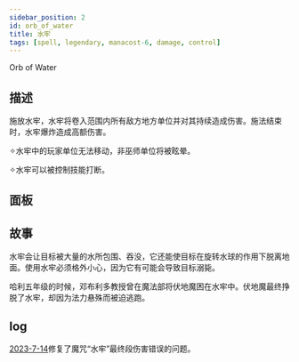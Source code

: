 ```yaml
---
sidebar_position: 2
id: orb_of_water
title: 水牢
tags: [spell, legendary, manacost-6, damage, control]
---
```


Orb of Water

<!--truncate-->



<CardBasics cardKey={id}/>


## 描述

施放水牢，水牢将卷入范围内所有敌方地方单位并对其持续造成伤害。施法结束时，水牢爆炸造成高额伤害。

✧水牢中的玩家单位无法移动，非巫师单位将被眩晕。

✧水牢可以被控制技能打断。

## 面板


<LevelComponent/>


<CardDynamicTable cardKey={id}/>


<CardComplexTable cardKey={id}/>



## 故事

水牢会让目标被大量的水所包围、吞没，它还能使目标在旋转水球的作用下脱离地面。使用水牢必须格外小心，因为它有可能会导致目标溺毙。

哈利五年级的时候，邓布利多教授曾在魔法部将伏地魔困在水牢中。伏地魔最终挣脱了水牢，却因为法力悬殊而被迫逃跑。

## log

[2023-7-14](/blog/230714-fix-annc#fix)修复了魔咒“水牢”最终段伤害错误的问题。

